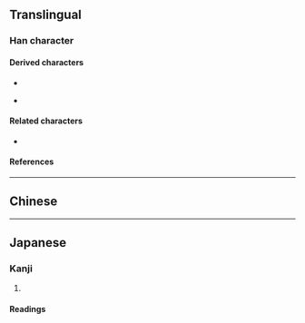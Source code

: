 {{also|曳}}
{{character info}}
==Translingual==

===Han character===
{{Han char|rn=73|rad=曰|as=03|sn=7|four=53000|canj=ILWP|ids=⿺曳丶}}

====Derived characters====
* {{l|mul|[[𢚕]], [[𤥟]], [[𫀍]], [[𮍚]], [[𮜸]], [[𬽛]], [[𭆭]]}}
* {{l|mul|㡼}} {{q|Exception: Only for Taiwan character. Mainland China character contains {{l|mul|曳}} instead}}

====Related characters====
* {{l|mul|曳}} {{q|Orthodox form}}

====References====
{{Han ref|kx=0502.061|dkj=14284|dj=0874.050|hdz=21488.030|uh=66F5}}

----

==Chinese==
{{zh-see|曳|err}}

----

==Japanese==

===Kanji===
{{ja-kanji|grade=|rs=曰03}}

# {{alt form|ja|曳|sort=えい||to [[drag]]; to [[pull]]}}

====Readings====
{{ja-readings
|goon=えい<えい<𛀁い
|kanon=えい<えい<𛀁い
|kun=ひき-, ひ-く
}}
